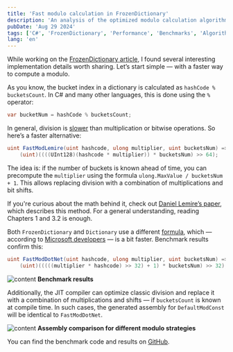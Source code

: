 ```yaml
---
title: 'Fast modulo calculation in FrozenDictionary'
description: 'An analysis of the optimized modulo calculation algorithm used in FrozenDictionary, compared to the classic approach'
pubDate: 'Aug 29 2024'
tags: ['C#', 'FrozenDictionary', 'Performance', 'Benchmarks', 'Algorithms']
lang: 'en'
---
```



While working on the [FrozenDictionary article](2024-08-22-frozen-dictionary), I found several interesting implementation details worth sharing. Let’s start simple — with a faster way to compute a modulo.

As you know, the bucket index in a dictionary is calculated as `hashCode % bucketsCount`. In C# and many other languages, this is done using the `%` operator:

```cs
var bucketNum = hashCode % bucketsCount;
```

In general, division is [slower](https://stackoverflow.com/questions/15745819/why-is-division-more-expensive-than-multiplication) than multiplication or bitwise operations. So here’s a faster alternative:

```cs
uint FastModLemire(uint hashcode, ulong multiplier, uint bucketsNum) =>
    (uint)((((UInt128)(hashcode * multiplier)) * bucketsNum) >> 64);
```

The idea is: if the number of buckets is known ahead of time, you can precompute the `multiplier` using the formula `ulong.MaxValue / bucketsNum + 1`. This allows replacing division with a combination of multiplications and bit shifts.

If you're curious about the math behind it, check out [Daniel Lemire’s paper](https://r-libre.teluq.ca/1633/1/Faster_Remainder_of_the_Division_by_a_Constant.pdf), which describes this method. For a general understanding, reading Chapters 1 and 3.2 is enough.

Both `FrozenDictionary` and `Dictionary` use a different [formula](https://github.com/dotnet/runtime/blob/2aca5e53dba1a620ae5b57972c355eebed0cdb08/src/libraries/System.Private.CoreLib/src/System/Collections/HashHelpers.cs#L99), which — according to [Microsoft developers](https://github.com/dotnet/runtime/pull/406) — is a bit faster. Benchmark results confirm this:

```cs
uint FastModDotNet(uint hashcode, ulong multiplier, uint bucketsNum) =>
    (uint)(((((multiplier * hashcode) >> 32) + 1) * bucketsNum) >> 32);
```

<Image src={image02} alt="content" />
<strong style="text-align: center;">
  Benchmark results
</strong>

Additionally, the JIT compiler can optimize classic division and replace it with a combination of multiplications and shifts — if `bucketsCount` is known at compile time. In such cases, the generated assembly for `DefaultModConst` will be identical to `FastModDotNet`.

<Image src={image01} alt="content" />
<strong style="text-align: center;">
  Assembly comparison for different modulo strategies
</strong>

You can find the benchmark code and results on [GitHub](https://github.com/alexeyfv/fastmod).
